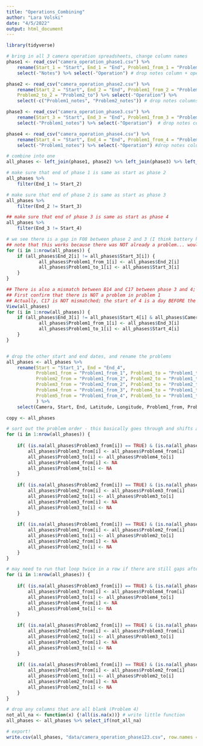 ```yaml
---
title: "Operations_Combining"
author: "Lara Volski"
date: "4/5/2022"
output: html_document
---
```

```r
library(tidyverse)

# bring in all 3 camera operation spreadsheets, change column names
phase1 <- read_csv("camera_operation_phase1.csv") %>% 
    rename(Start_1 = "Start", End_1 = "End", Problem1_from_1 = "Problem1_from", Problem1_to_1 = "Problem1_to") %>% 
    select(-"Notes") %>% select(-"Operation") # drop notes column + operation dates that I had inputted

phase2 <- read_csv("camera_operation_phase2.csv") %>% 
    rename(Start_2 = "Start", End_2 = "End", Problem1_from_2 = "Problem1_from", Problem1_to_2 = "Problem1_to", Problem2_from_2 = "Problem2_from",     
    Problem2_to_2 = "Problem2_to") %>% select(-"Operation") %>%
    select(-c("Problem1_notes", "Problem2_notes")) # drop notes columns + operation dates that I had inputted

phase3 <- read_csv("camera_operation_phase3.csv") %>% 
    rename(Start_3 = "Start", End_3 = "End", Problem1_from_3 = "Problem1_from", Problem1_to_3 = "Problem1_to") %>% 
    select(-"Problem1_notes") %>% select(-"Operation")  # drop notes columns

phase4 <- read_csv("camera_operation_phase4.csv") %>%
    rename(Start_4 = "Start", End_4 = "End", Problem1_from_4 = "Problem1_from", Problem1_to_4 = "Problem1_to") %>%
    select(-"Problem1_notes") %>% select(-"Operation") #drop notes columns

# combine into one
all_phases <- left_join(phase1, phase2) %>% left_join(phase3) %>% left_join(phase4)

# make sure that end of phase 1 is same as start as phase 2
all_phases %>% 
    filter(End_1 != Start_2)

# make sure that end of phase 2 is same as start as phase 3
all_phases %>% 
    filter(End_2 != Start_3)

## make sure that end of phase 3 is same as start as phase 4
all_phases %>% 
    filter(End_3 != Start_4)

# we see there is a gap in F08 between phase 2 and 3 (I think battery had died); add in a problem
## note that this works because there was NOT already a problem... would need to rework this if there was, so as not to overwrite
for (i in 1:nrow(all_phases)) {
    if (all_phases$End_2[i] != all_phases$Start_3[i]) {
            all_phases$Problem1_from_1[i] <- all_phases$End_2[i]
            all_phases$Problem1_to_1[i] <- all_phases$Start_3[i]
    }
}

## There is also a mismatch between B14 and C17 between phase 3 and 4; add in a problem
## First confirm that there is NOT a problem in problem 1
## Actually, C17 is NOT mismatched; the start of 4 is a day BEFORE the end of phase 3 so we don't actually want to add a problem here. So only do this for camera B14
View(all_phases)
for (i in 1:nrow(all_phases)) {
    if (all_phases$End_3[i] != all_phases$Start_4[i] & all_phases$Camera[i] == "B14") {
            all_phases$Problem1_from_1[i] <- all_phases$End_3[i]
            all_phases$Problem1_to_1[i] <- all_phases$Start_4[i]
    }
}


# drop the other start and end dates, and rename the problems
all_phases <- all_phases %>% 
    rename(Start = "Start_1", End = "End_4", 
           Problem1_from = "Problem1_from_1", Problem1_to = "Problem1_to_1",
           Problem2_from = "Problem1_from_2", Problem2_to = "Problem1_to_2",
           Problem3_from = "Problem2_from_2", Problem3_to = "Problem2_to_2",
           Problem4_from = "Problem1_from_3", Problem4_to = "Problem1_to_3",
           Problem5_from = "Problem1_from_4", Problem5_to = "Problem1_to_4",
           ) %>% 
    select(Camera, Start, End, Latitude, Longitude, Problem1_from, Problem1_to, Problem2_from, Problem2_to, Problem3_from, Problem3_to, Problem4_from, Problem4_to, Problem5_from, Problem5_to)

copy <- all_phases

# sort out the problem order - this basically goes through and shifts all of the problems to the "left"
for (i in 1:nrow(all_phases)) {
    
    if( (is.na(all_phases$Problem3_from[i]) == TRUE) & (is.na(all_phases$Problem4_from[i]) == FALSE)) {
        all_phases$Problem3_from[i] <- all_phases$Problem4_from[i]
        all_phases$Problem3_to[i] <- all_phases$Problem4_to[i]
        all_phases$Problem4_from[i] <- NA
        all_phases$Problem4_to[i] <- NA
    }
    
    if( (is.na(all_phases$Problem2_from[i]) == TRUE) & (is.na(all_phases$Problem3_from[i]) == FALSE)) {
        all_phases$Problem2_from[i] <- all_phases$Problem3_from[i]
        all_phases$Problem2_to[i] <- all_phases$Problem3_to[i]
        all_phases$Problem3_from[i] <- NA
        all_phases$Problem3_to[i] <- NA
    }
    
    if( (is.na(all_phases$Problem1_from[i]) == TRUE) & (is.na(all_phases$Problem2_from[i]) == FALSE)) {
        all_phases$Problem1_from[i] <- all_phases$Problem2_from[i]
        all_phases$Problem1_to[i] <- all_phases$Problem2_to[i]
        all_phases$Problem2_from[i] <- NA
        all_phases$Problem2_to[i] <- NA
    }
}

# may need to run that loop twice in a row if there are still gaps after running the first time (no harm in doing it anyway, here it is copied again)
for (i in 1:nrow(all_phases)) {
    
    if( (is.na(all_phases$Problem3_from[i]) == TRUE) & (is.na(all_phases$Problem4_from[i]) == FALSE)) {
        all_phases$Problem3_from[i] <- all_phases$Problem4_from[i]
        all_phases$Problem3_to[i] <- all_phases$Problem4_to[i]
        all_phases$Problem4_from[i] <- NA
        all_phases$Problem4_to[i] <- NA
    }
    
    if( (is.na(all_phases$Problem2_from[i]) == TRUE) & (is.na(all_phases$Problem3_from[i]) == FALSE)) {
        all_phases$Problem2_from[i] <- all_phases$Problem3_from[i]
        all_phases$Problem2_to[i] <- all_phases$Problem3_to[i]
        all_phases$Problem3_from[i] <- NA
        all_phases$Problem3_to[i] <- NA
    }
    
    if( (is.na(all_phases$Problem1_from[i]) == TRUE) & (is.na(all_phases$Problem2_from[i]) == FALSE)) {
        all_phases$Problem1_from[i] <- all_phases$Problem2_from[i]
        all_phases$Problem1_to[i] <- all_phases$Problem2_to[i]
        all_phases$Problem2_from[i] <- NA
        all_phases$Problem2_to[i] <- NA
    }
}

# drop any columns that are all blank (Problem 4)
not_all_na <- function(x) {!all(is.na(x))} # write little function
all_phases <- all_phases %>% select_if(not_all_na)

# export!
write.csv(all_phases, "data/camera_operation_phase123.csv", row.names = F)
```

